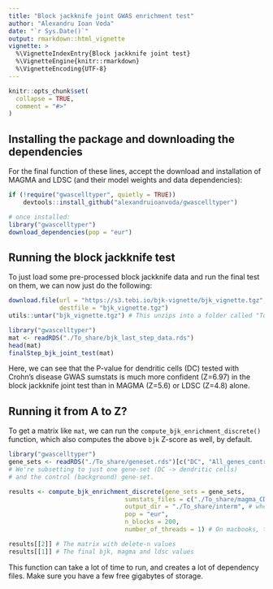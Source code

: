 ```yaml
---
title: "Block jackknife joint GWAS enrichment test"
author: "Alexandru Ioan Voda"
date: "`r Sys.Date()`"
output: rmarkdown::html_vignette
vignette: >
  %\VignetteIndexEntry{Block jackknife joint test}
  %\VignetteEngine{knitr::rmarkdown}
  %\VignetteEncoding{UTF-8}
---
```


```r
knitr::opts_chunk$set(
  collapse = TRUE,
  comment = "#>"
)
```

## Installing the package and downloading the dependencies

For the final function of these lines, accept the download and installation of MAGMA and LDSC (and their model weights and data dependencies):

```r
if (!require("gwascelltyper", quietly = TRUE))
    devtools::install_github("alexandruioanvoda/gwascelltyper")

# once installed:
library("gwascelltyper")
download_dependencies(pop = "eur")
```

## Running the block jackknife test

To just load some pre-processed block jackknife data and run the final test on them, we can now just do the following:
```r
download.file(url = "https://s3.tebi.io/bjk-vignette/bjk_vignette.tgz",
              destfile = "bjk_vignette.tgz")
utils::untar("bjk_vignette.tgz") # This unzips into a folder called "To_share".

library("gwascelltyper")
mat <- readRDS("./To_share/bjk_last_step_data.rds")
head(mat)
finalStep_bjk_joint_test(mat)
```

Here, we can see that the P-value for dendritic cells (DC) tested with Crohn's disease GWAS sumstats is much more confident (Z=6.97) in the block jackknife joint test than in MAGMA (Z=5.6) or LDSC (Z=4.8) alone.

## Running it from A to Z?

To get a matrix like `mat`, we can run the `compute_bjk_enrichment_discrete()` function, which also computes the above `bjk` Z-score as well, by default.

```r
library("gwascelltyper")
gene_sets <- readRDS("./To_share/geneset.rds")[c("DC", "All_genes_control")]
# We're subsetting to just one gene-set (DC -> dendritic cells)
# and the control (background) gene-set.

results <- compute_bjk_enrichment_discrete(gene_sets = gene_sets,
                                sumstats_files = c("./To_share/magma_CD.gwas", "./To_share/ldsc_CD.gwas.gz"),
                                output_dir = "./To_share/interm", # where we'll store our intermediary files.
                                pop = "eur",
                                n_blocks = 200,
                                number_of_threads = 1) # On macbooks, this can be increased to 2 or 3 to increase the computation speed

results[[2]] # The matrix with delete-n values
results[[1]] # The final bjk, magma and ldsc values
```

This function can take a lot of time to run, and creates a lot of dependency files. Make sure you have a few free gigabytes of storage.

